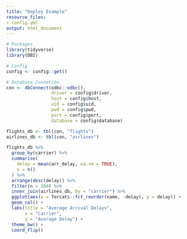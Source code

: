 ```yaml
---
title: "Deploy Example"
resource_files:
- config.yml
output: html_document
---
```


```r
# Packages
library(tidyverse)
library(DBI)

# Config
config <- config::get()

# Database Connetion
con <- dbConnect(odbc::odbc(), 
                 driver = config$driver,
                 host = config$host,
                 uid = config$uid,
                 pwd = config$pwd,
                 port = config$port,
                 database = config$database)
```

```r
flights_db <- tbl(con, "flights")
airlines_db <- tbl(con, "airlines")
```

```r
flights_db %>% 
  group_by(carrier) %>%
  summarise(
    delay = mean(arr_delay, na.rm = TRUE),
    n = n()
  ) %>% 
  arrange(desc(delay)) %>%
  filter(n > 100) %>% 
  inner_join(airlines_db, by = "carrier") %>% 
  ggplot(aes(x = forcats::fct_reorder(name, -delay), y = delay)) +
  geom_col() +
  labs(title = "Average Arrival Delays",
       x = "Carrier",
       y = "Average Delay") +
  theme_bw() +
  coord_flip()
```



